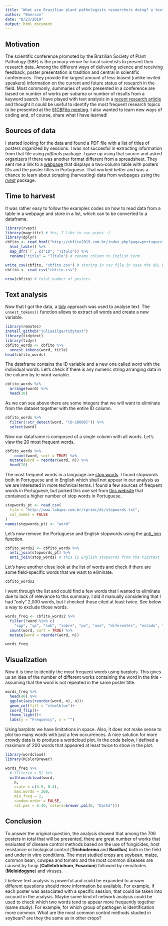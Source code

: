 ```yaml
---
title: "What are Brazilian plant pathologists researchers doing? a text analysis of scientific posters of the 51CBFito"
author: "Emerson"
date: "8/23/2019"
output: html_document
---
```

 

## Motivation

The  scientific conference promoted by the Brazilian Society of Plant Pathology (SBF) is the primary venue for local scientists to present their research data. 
Among the different ways of delivering science and receiving feedback, poster presentation is tradition and central in scientific conferences. They provide the largest amount of less biased (unlike invited speakers) information on the current and future status of research in the field. Most commonly, summaries of work presented in a conference are based on number of works per subarea or number of results from a keyword search. I have played with text analysis in a [recent research article](https://apsjournals.apsnet.org/doi/full/10.1094/PHYTO-02-17-0069-FI#fig2) and thought it could be useful to identify the most frequent research topics to be presented at the [51CBFito meeting](http://cbfito2019.com.br/). I also wanted to learn new ways of coding and, of course, share what I have learned! 


## Sources of data

I started looking for the data and found a PDF file with a list of titles of posters organized by sessions. I was not succesful in extracting information from that file using *pdftools* package. I gave up using that source and asked organizers if there was another format different from a spreadsheet. They sent me a link to a [webpage](http://cbfito2019.com.br/index.php?page=portugues) that displays a two-column table with posters IDs and the poster titles in Portuguese. That worked better and was a chance to learn about scraping (harvesting) data from webpages using the [*rvest*](https://rvest.tidyverse.org/index.html) package. 


## Time to harvest

It was rather easy to follow the examples codes on how to read data from a table in a webpage and store in a list, which can to be converted to a dataframe. 

```r
library(rvest)
library(magrittr) # Yes, I like to use pipes :)
library(dplyr)
cbfito <- read_html("http://cbfito2019.com.br/index.php?page=portugues") %>%
  html_table() %>%
  map_dfr(`[`, c("ID", "Título")) %>%
  rename("title" = "Título") # rename column to English term

write_csv(cbfito, "cbfito.csv") # storing in csv file in case the URL breaks!
cbfito <- read_csv("cbfito.csv")

nrow(cbfito) # total number of posters
```


## Text analysis

Now that I got the data, a [tidy](https://www.tidyverse.org/) approach was used to analyse text. The `unnest_tokens()` function allows to extract all words and create a new variable.

```r
library(remotes)
install_github("juliasilge/tidytext")
library(tidytext)
library(tidyr)
cbfito_words <- cbfito %>%
  unnest_tokens(word, title)
head(cbfito_words)

```

The dataframe contains the ID variable and a new one called *word* with the individual words. Let's check if there is any numeric string arranging data in the column by te word variable. 

```r
cbfito_words %>%
  arrange(word) %>% 
  head(10)
```

As we can see above there are some integers that we will want to eliminate from the dataset together with the entire ID column. 

```r
cbfito_words %>%
  filter(!str_detect(word, "[0-10000]")) %>% 
  select(word)
```

Now our dataframe is composed of a single column with all words. Let's view the 20 most frequent words. 

```r
cbfito_words %>%
    count(word, sort = TRUE) %>%
  mutate(word = reorder(word, n)) %>% 
  head(20)
```

The most frequent words in a language are [stop words](https://en.wikipedia.org/wiki/Stop_words). I found stopwords both in Portuguese and in English which shall not appear in our analysis as we are interested in more technical terms. I found a few sources of frequent words in Portuguese, but picked this one set from [this website](http://www.labape.com.br/rprimi/ds/stopwords.txt) that contained a higher number of stop words in Portuguese. 


```r
stopwords_pt <- read_csv(
  file = "http://www.labape.com.br/rprimi/ds/stopwords.txt",
  col_names = FALSE
)
names(stopwords_pt) <- "word"
```

Let's now remove the Portuguese and English stopwords using the [anti_join](https://dplyr.tidyverse.org/reference/join.html#join-types) function.


```r
cbfito_words2 <- cbfito_words %>%
  anti_join(stopwords_pt) %>%
  anti_join(stop_words) # this is English stopwords from the tidytext
```

Let's have another close look at the list of words and check if there are some field-specific words that we want to eliminate.

```r
cbfito_words2
```

I went through the list and could find a few words that I wanted to eliminate due to lack of relevance to this summary. I did it manually considering that I had "only" 2,000 words, but I checked those cited at least twice. See below a way to exclude those words.

```r
words_freq <- cbfito_words2 %>%
  filter(!word %in% c(
    "spp", "sp", "sob", "sobre", "pv", "uso", "diferentes", "estado", "sob", "brasil", "brazil", "doenças",  "desenvolvimento", "soybean", "pós", "contra", "identification", "diversity", "formas", "hosts")) %>%
  count(word, sort = TRUE) %>%
  mutate(word = reorder(word, n))

words_freq
```

## Visualization

Now it is time to identify the most frequent words using barplots. This gives us an idea of the number of different works containing the word in the title  - assuming that the word is not repeated in the same poster title.

```r
words_freq %>% 
  head(40) %>% 
  ggplot(aes(reorder(word, n), n))+
  geom_col(fill = "steelblue")+
  coord_flip()+
  theme_light()+
  labs(y = "Frequency", x = "")
```


Using barplots we have limitations in space. Also, it does not make sense to plot too many words with just a few occurrences. A nice solution for more crowdy data is to produce a wordcloud plot. In the code below, I defined a maximum of 200 words that appeared at least twice to show in the plot.

```r
library(wordcloud)
library(RColorBrewer)

words_freq %>%
  # filter(n > 5) %>%
  with(wordcloud(word,
    n,
    scale = c(3.5, 0.4),
    max.words = 200,
    min.freq = 2,
    random.order = FALSE,
    rot.per = 0.40, colors=brewer.pal(8, "Dark2")))

```

## Conclusion

To answer the original question, the analysis showed that among the 706 posters in total that will be presented, there are great number of works that evaluated of disease control methods based on the use of fungicides, host resistance or biological control (**Trichoderma** and **Bacillus**) both in the field and under in vitro conditions. The most studied crops are soybean, maize, common bean, cowpea and tomato and the most common diseases are caused by fungi (**Colletotrichum**, **Fusarium**) followed by nematodes (**Meloidogyne**) and viruses. 

I believe text analysis is powerful and could be expanded to answer different questions should more information be available. For example, if each poster was associated with a specific session, that could be taken into account in the analysis. Maybe some kind of network analysis could be used to check which two words tend to appear more frequently together (same study). For example, for which group of pathogen is identification more common. What are the most common control methods studied in soybean? are they the same as in other crops? 










